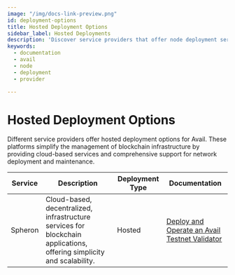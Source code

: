 ```yaml
---
image: "/img/docs-link-preview.png"
id: deployment-options
title: Hosted Deployment Options
sidebar_label: Hosted Deployments
description: 'Discover service providers that offer node deployment services for Avail.'
keywords:
  - documentation
  - avail
  - node
  - deployment
  - provider

---
```


# Hosted Deployment Options

Different service providers offer hosted deployment options for Avail. These platforms simplify the management of blockchain infrastructure by providing cloud-based services and comprehensive support for network deployment and maintenance.

| Service    | Description                                                                                                           | Deployment Type | Documentation                                                                                                                                   |
| ---------- |-----------------------------------------------------------------------------------------------------------------------| --------------- |-------------------------------------------------------------------------------------------------------------------------------------------------|
| Spheron    | Cloud-based, decentralized, infrastructure services for blockchain applications, offering simplicity and scalability. | Hosted          | [<ins>Deploy and Operate an Avail Testnet Validator</ins>](https://blog.spheron.network/deploy-an-avail-node-in-minutes-using-spheron-compute)  |
